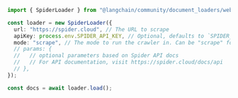 ```typescript
import { SpiderLoader } from "@langchain/community/document_loaders/web/spider";

const loader = new SpiderLoader({
  url: "https://spider.cloud", // The URL to scrape
  apiKey: process.env.SPIDER_API_KEY, // Optional, defaults to `SPIDER_API_KEY` in your env.
  mode: "scrape", // The mode to run the crawler in. Can be "scrape" for single urls or "crawl" for deeper scraping following subpages
  // params: {
  //   // optional parameters based on Spider API docs
  //   // For API documentation, visit https://spider.cloud/docs/api
  // },
});

const docs = await loader.load();
```

